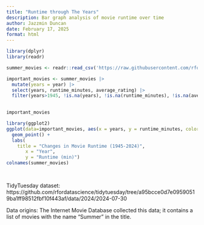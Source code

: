 ```yaml
---
title: "Runtime through The Years"
description: Bar graph analysis of movie runtime over time
author: Jazzmin Duncan
date: February 17, 2025
format: html
---
```



```r
library(dplyr)
library(readr)

summer_movies <- readr::read_csv('https://raw.githubusercontent.com/rfordatascience/tidytuesday/main/data/2024/2024-07-30/summer_movies.csv')

important_movies <- summer_movies |>
  mutate(years = year) |>
  select(years, runtime_minutes, average_rating) |>
  filter(years>1945, !is.na(years), !is.na(runtime_minutes), !is.na(average_rating)) 
  

important_movies
```

```r
library(ggplot2)
ggplot(data=important_movies, aes(x = years, y = runtime_minutes, color = average_rating)) +
  geom_point() +
  labs(
    title = "Changes in Movie Runtime (1945-2024)",
       x = "Year",
       y = "Runtime (min)")
colnames(summer_movies)

  
```

TidyTuesday dataset: https://github.com/rfordatascience/tidytuesday/tree/a95bcce0d7e09590519ba1ff98512fbf10f443af/data/2024/2024-07-30

Data origins: The Internet Movie Database collected this data; it contains a list of movies with the name "Summer" in the title.